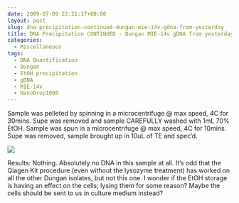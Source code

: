```yaml
---
date: 2009-07-09 22:21:17+00:00
layout: post
slug: dna-precipitation-continued-dungan-mie-14v-gdna-from-yesterday
title: DNA Precipitation CONTINUED - Dungan MIE-14v gDNA from yesterday
categories:
  - Miscellaneous
tags:
  - DNA Quantification
  - Dungan
  - EtOH precipitation
  - gDNA
  - MIE-14v
  - NanoDrop1000
---
```


Sample was pelleted by spinning in a microcentrifuge @ max speed, 4C for 30mins. Supe was removed and sample CAREFULLY washed with 1mL 70% EtOH. Sample was spun in a microcentrifuge @ max speed, 4C for 10mins. Supe was removed, sample brought up in 10uL of TE and spec'd.

![](https://eagle.fish.washington.edu/Arabidopsis/20090709%20DNA%20SJW.jpg)

Results: Nothing. Absolutely no DNA in this sample at all. It's odd that the Qiagen Kit procedure (even without the lysozyme treatment) has worked on all the other Dungan isolates, but not this one. I wonder if the EtOH storage is having an effect on the cells; lysing them for some reason? Maybe the cells should be sent to us in culture medium instead?
